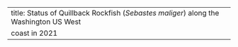 ---
title: Status of Quillback Rockfish (_Sebastes maliger_) along the Washington US West
  coast in 2021
---